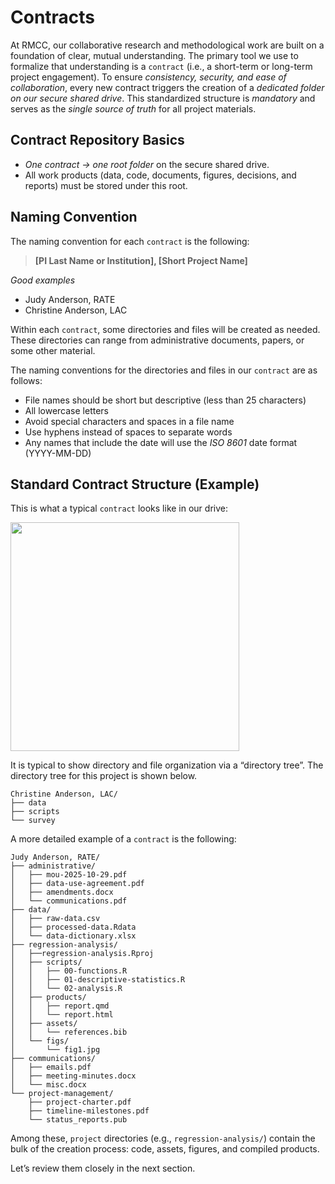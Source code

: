 # Contracts {.unnumbered}

At RMCC, our collaborative research and methodological work are built on a foundation of clear, mutual understanding. The primary tool we use to formalize that understanding is a `contract` (i.e., a short-term or long-term project engagement). To ensure *consistency, security, and ease of collaboration*, every new contract triggers the creation of a *dedicated folder on our secure shared drive*. This standardized structure is *mandatory* and serves as the *single source of truth* for all project materials.

## Contract Repository Basics

-   *One contract → one root folder* on the secure shared drive.
-   All work products (data, code, documents, figures, decisions, and reports) must be stored under this root. <!-- -   Each `project` within a contract has its own subdirectory. A single contract can include one or more projects. -->

## Naming Convention

The naming convention for each `contract` is the following:

> **\[PI Last Name or Institution\], \[Short Project Name\]**

::: fyi
*Good examples*

-   Judy Anderson, RATE
-   Christine Anderson, LAC
:::

Within each `contract`, some directories and files will be created as needed. These directories can range from administrative documents, papers, or some other material.

The naming conventions for the directories and files in our `contract` are as follows:

-   File names should be short but descriptive (less than 25 characters)
-   All lowercase letters
-   Avoid special characters and spaces in a file name
-   Use hyphens instead of spaces to separate words
-   Any names that include the date will use the *ISO 8601* date format (YYYY-MM-DD)

## Standard Contract Structure (Example)

This is what a typical `contract` looks like in our drive:

![](img/00-contract.png){fig-align="center" width="366"}

It is typical to show directory and file organization via a “directory tree”. The directory tree for this project is shown below.

```         
Christine Anderson, LAC/
├── data
├── scripts
└── survey
```

A more detailed example of a `contract` is the following:

```         
Judy Anderson, RATE/
├── administrative/
│   ├── mou-2025-10-29.pdf
│   ├── data-use-agreement.pdf
│   ├── amendments.docx
│   └── communications.pdf
├── data/
│   ├── raw-data.csv
│   ├── processed-data.Rdata
│   └── data-dictionary.xlsx
├── regression-analysis/
│   ├──regression-analysis.Rproj
│   ├── scripts/
│   │   ├── 00-functions.R
│   │   ├── 01-descriptive-statistics.R
│   │   └── 02-analysis.R
│   ├── products/
│   │   ├── report.qmd
│   │   └── report.html
│   ├── assets/
│   │   └── references.bib
│   └── figs/
│       └── fig1.jpg
├── communications/
│   ├── emails.pdf
│   ├── meeting-minutes.docx
│   └── misc.docx
└── project-management/
    ├── project-charter.pdf
    ├── timeline-milestones.pdf
    └── status_reports.pub
```

Among these, `project` directories (e.g., `regression-analysis/`) contain the bulk of the creation process: code, assets, figures, and compiled products.

Let's review them closely in the next section.